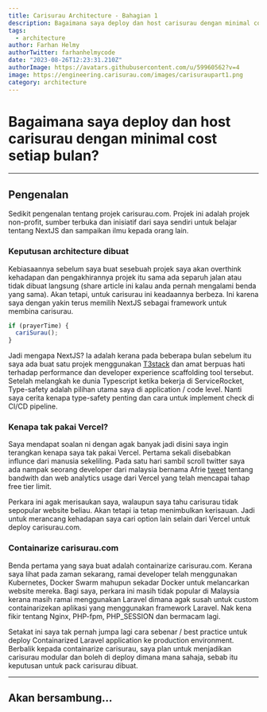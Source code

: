 ```yaml
---
title: Carisurau Architecture - Bahagian 1
description: Bagaimana saya deploy dan host carisurau dengan minimal cost setiap bulan?
tags:
  - architecture
author: Farhan Helmy
authorTwitter: farhanhelmycode
date: "2023-08-26T12:23:31.210Z"
authorImage: https://avatars.githubusercontent.com/u/59960562?v=4
image: https://engineering.carisurau.com/images/carisuraupart1.png
category: architecture
---
```


# Bagaimana saya deploy dan host carisurau dengan minimal cost setiap bulan?

---

## Pengenalan

Sedikit pengenalan tentang projek carisurau.com. Projek ini adalah projek non-profit, sumber terbuka dan inisiatif dari saya sendiri untuk belajar tentang NextJS dan sampaikan ilmu kepada orang lain.

### Keputusan architecture dibuat

Kebiasaannya sebelum saya buat sesebuah projek saya akan overthink kehadapan dan pengakhirannya projek itu sama ada separuh jalan atau tidak dibuat langsung (share article ini kalau anda pernah mengalami benda yang sama). Akan tetapi, untuk carisurau ini keadaannya berbeza. Ini karena saya dengan yakin terus memilih NextJS sebagai framework untuk membina carisurau.

```ts
if (prayerTime) {
  cariSurau();
}
```

Jadi mengapa NextJS? Ia adalah kerana pada beberapa bulan sebelum itu saya ada buat satu projek menggunakan [T3stack](https://create.t3.gg/) dan amat berpuas hati terhadap performance dan developer experience scaffolding tool tersebut. Setelah melangkah ke dunia Typescript ketika bekerja di ServiceRocket, Type-safety adalah pilihan utama saya di application / code level. Nanti saya cerita kenapa type-safety penting dan cara untuk implement check di CI/CD pipeline.

### Kenapa tak pakai Vercel?

Saya mendapat soalan ni dengan agak banyak jadi disini saya ingin terangkan kenapa saya tak pakai Vercel. Pertama sekali disebabkan influnce dari manusia sekeliling. Pada satu hari sambil scroll twitter saya ada nampak seorang developer dari malaysia bernama Afrie [tweet](https://twitter.com/afrieirham_/status/1669616820024918022) tentang bandwith dan web analytics usage dari Vercel yang telah mencapai tahap free tier limit.

Perkara ini agak merisaukan saya, walaupun saya tahu carisurau tidak sepopular website beliau. Akan tetapi ia tetap menimbulkan kerisauan. Jadi untuk merancang kehadapan saya cari option lain selain dari Vercel untuk deploy carisurau.com.

### Containarize carisurau.com

Benda pertama yang saya buat adalah containarize carisurau.com. Kerana saya lihat pada zaman sekarang, ramai developer telah menggunakan Kubernetes, Docker Swarm mahupun sekadar Docker untuk melancarkan website mereka. Bagi saya, perkara ini masih tidak popular di Malaysia kerana masih ramai menggunakan Laravel dimana agak susah untuk custom containarizekan aplikasi yang menggunakan framework Laravel. Nak kena fikir tentang Nginx, PHP-fpm, PHP_SESSION dan bermacam lagi.

Setakat ini saya tak pernah jumpa lagi cara sebenar / best practice untuk deploy Containarized Laravel application ke production environment. Berbalik kepada containarize carisurau, saya plan untuk menjadikan carisurau modular dan boleh di deploy dimana mana sahaja, sebab itu keputusan untuk pack carisurau dibuat.

---

## Akan bersambung...
